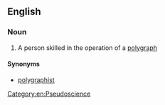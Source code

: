 ==English==

===Noun===
{{en-noun}}

# A person skilled in the operation of a [[polygraph]]

====Synonyms====
* [[polygraphist]]

[[Category:en:Pseudoscience]]